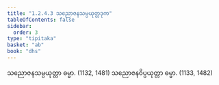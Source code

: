 ```yaml
---
title: "1.2.4.3 သညောဇနသမ္ပယုတ္တဒုက"
tableOfContents: false
sidebar:
  order: 3
type: "tipitaka"
basket: "ab"
book: "dhs"
---
```



<DynamicBreadcrumb />

<Division number="44" book="dhs" e="ch" v="29" p="8">

<Paragraph number="114" book="dhs">
သညောဇနသမ္ပယုတ္တာ ဓမ္မာ. (<Emphasis>1132, 1481</Emphasis>)
</Paragraph>

<Paragraph number="115" book="dhs">
သညောဇနဝိပ္ပယုတ္တာ ဓမ္မာ. (<Emphasis>1133, 1482</Emphasis>)
</Paragraph>
</Division>